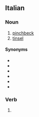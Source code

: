 {{also|orpellò}}

==Italian==

===Noun===
{{it-noun|m}}

# [[pinchbeck]]
# [[tinsel]]

====Synonyms====

* {{l|it|ammennicolo}}
* {{l|it|gingillo}}
* {{l|it|fronzolo}}
* {{l|it|svolazzo}}
* {{l|it|princisbecco}}
* {{l|it|similoro}}

===Verb===
{{head|it|verb form}}

# {{inflection of|it|orpellare||1|s|pres|indc}}